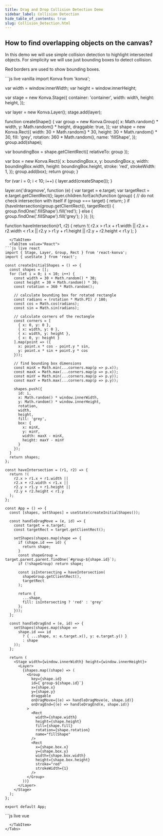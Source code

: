 ```yaml
---
title: Drag and Drop Collision Detection Demo
sidebar_label: Collision Detection
hide_table_of_contents: true
slug: Collision_Detection.html
---
```


## How to find overlapping objects on the canvas?

In this demo we will use simple collision detection to highlight intersected objects.
For simplicity we will use just bounding boxes to detect collision.

Red borders are used to show bounding boxes.


<Tabs>
  <TabItem value="Vanilla" default>
```js live vanilla
import Konva from 'konva';

var width = window.innerWidth;
var height = window.innerHeight;

var stage = new Konva.Stage({
  container: 'container',
  width: width,
  height: height,
});

var layer = new Konva.Layer();
stage.add(layer);

function createShape() {
  var group = new Konva.Group({
    x: Math.random() * width,
    y: Math.random() * height,
    draggable: true,
  });
  var shape = new Konva.Rect({
    width: 30 + Math.random() * 30,
    height: 30 + Math.random() * 30,
    fill: 'grey',
    rotation: 360 * Math.random(),
    name: 'fillShape',
  });
  group.add(shape);

  var boundingBox = shape.getClientRect({ relativeTo: group });

  var box = new Konva.Rect({
    x: boundingBox.x,
    y: boundingBox.y,
    width: boundingBox.width,
    height: boundingBox.height,
    stroke: 'red',
    strokeWidth: 1,
  });
  group.add(box);
  return group;
}

for (var i = 0; i < 10; i++) {
  layer.add(createShape());
}

layer.on('dragmove', function (e) {
  var target = e.target;
  var targetRect = e.target.getClientRect();
  layer.children.forEach(function (group) {
    // do not check intersection with itself
    if (group === target) {
      return;
    }
    if (haveIntersection(group.getClientRect(), targetRect)) {
      group.findOne('.fillShape').fill('red');
    } else {
      group.findOne('.fillShape').fill('grey');
    }
  });
});

function haveIntersection(r1, r2) {
  return !(
    r2.x > r1.x + r1.width ||
    r2.x + r2.width < r1.x ||
    r2.y > r1.y + r1.height ||
    r2.y + r2.height < r1.y
  );
}
```
  </TabItem>
  <TabItem value="React">
```js live react
import { Stage, Layer, Group, Rect } from 'react-konva';
import { useState } from 'react';

const createInitialShapes = () => {
  const shapes = [];
  for (let i = 0; i < 10; i++) {
    const width = 30 + Math.random() * 30;
    const height = 30 + Math.random() * 30;
    const rotation = 360 * Math.random();

    // calculate bounding box for rotated rectangle
    const radians = (rotation * Math.PI) / 180;
    const cos = Math.cos(radians);
    const sin = Math.sin(radians);

    // calculate corners of the rectangle
    const corners = [
      { x: 0, y: 0 },
      { x: width, y: 0 },
      { x: width, y: height },
      { x: 0, y: height }
    ].map(point => ({
      x: point.x * cos - point.y * sin,
      y: point.x * sin + point.y * cos
    }));

    // find bounding box dimensions
    const minX = Math.min(...corners.map(p => p.x));
    const maxX = Math.max(...corners.map(p => p.x));
    const minY = Math.min(...corners.map(p => p.y));
    const maxY = Math.max(...corners.map(p => p.y));

    shapes.push({
      id: i,
      x: Math.random() * window.innerWidth,
      y: Math.random() * window.innerHeight,
      rotation,
      width,
      height,
      fill: 'grey',
      box: {
        x: minX,
        y: minY,
        width: maxX - minX,
        height: maxY - minY
      }
    });
  }
  return shapes;
};

const haveIntersection = (r1, r2) => {
  return !(
    r2.x > r1.x + r1.width ||
    r2.x + r2.width < r1.x ||
    r2.y > r1.y + r1.height ||
    r2.y + r2.height < r1.y
  );
};

const App = () => {
  const [shapes, setShapes] = useState(createInitialShapes());

  const handleDragMove = (e, id) => {
    const target = e.target;
    const targetRect = target.getClientRect();
    
    setShapes(shapes.map(shape => {
      if (shape.id === id) {
        return shape;
      }
      const shapeGroup = target.parent.parent.findOne(`#group-${shape.id}`);
      if (!shapeGroup) return shape;
      
      const isIntersecting = haveIntersection(
        shapeGroup.getClientRect(),
        targetRect
      );
      
      return {
        ...shape,
        fill: isIntersecting ? 'red' : 'grey'
      };
    }));
  };

  const handleDragEnd = (e, id) => {
    setShapes(shapes.map(shape => 
      shape.id === id
        ? { ...shape, x: e.target.x(), y: e.target.y() }
        : shape
    ));
  };

  return (
    <Stage width={window.innerWidth} height={window.innerHeight}>
      <Layer>
        {shapes.map((shape) => (
          <Group
            key={shape.id}
            id={`group-${shape.id}`}
            x={shape.x}
            y={shape.y}
            draggable
            onDragMove={(e) => handleDragMove(e, shape.id)}
            onDragEnd={(e) => handleDragEnd(e, shape.id)}
          >
            <Rect
              width={shape.width}
              height={shape.height}
              fill={shape.fill}
              rotation={shape.rotation}
              name="fillShape"
            />
            <Rect
              x={shape.box.x}
              y={shape.box.y}
              width={shape.box.width}
              height={shape.box.height}
              stroke="red"
              strokeWidth={1}
            />
          </Group>
        ))}
      </Layer>
    </Stage>
  );
};

export default App;
```
  </TabItem>
  <TabItem value="Vue">
```js live vue
<template>
  <v-stage :config="stageSize">
    <v-layer ref="layer">
      <template v-for="shape in shapes" :key="shape.id">
        <v-group
          :config="{
            x: shape.x,
            y: shape.y,
            draggable: true,
            id: `group-${shape.id}`
          }"
          @dragmove="(e) => handleDragMove(e, shape.id)"
          @dragend="(e) => handleDragEnd(e, shape.id)"
        >
          <v-rect
            :config="{
              width: shape.width,
              height: shape.height,
              fill: shape.fill,
              rotation: shape.rotation,
              name: 'fillShape'
            }"
          />
          <v-rect
            :config="{
              x: shape.box.x,
              y: shape.box.y,
              width: shape.box.width,
              height: shape.box.height,
              stroke: 'red',
              strokeWidth: 1
            }"
          />
        </v-group>
      </template>
    </v-layer>
  </v-stage>
</template>

<script setup>
import { ref } from 'vue';

const stageSize = {
  width: window.innerWidth,
  height: window.innerHeight
};

const createInitialShapes = () => {
  const shapes = [];
  for (let i = 0; i < 10; i++) {
    const width = 30 + Math.random() * 30;
    const height = 30 + Math.random() * 30;
    const rotation = 360 * Math.random();

    // calculate bounding box for rotated rectangle
    const radians = (rotation * Math.PI) / 180;
    const cos = Math.cos(radians);
    const sin = Math.sin(radians);

    // calculate corners of the rectangle
    const corners = [
      { x: 0, y: 0 },
      { x: width, y: 0 },
      { x: width, y: height },
      { x: 0, y: height }
    ].map(point => ({
      x: point.x * cos - point.y * sin,
      y: point.x * sin + point.y * cos
    }));

    // find bounding box dimensions
    const minX = Math.min(...corners.map(p => p.x));
    const maxX = Math.max(...corners.map(p => p.x));
    const minY = Math.min(...corners.map(p => p.y));
    const maxY = Math.max(...corners.map(p => p.y));

    shapes.push({
      id: i,
      x: Math.random() * window.innerWidth,
      y: Math.random() * window.innerHeight,
      rotation,
      width,
      height,
      fill: 'grey',
      box: {
        x: minX,
        y: minY,
        width: maxX - minX,
        height: maxY - minY
      }
    });
  }
  return shapes;
};

const shapes = ref(createInitialShapes());

const haveIntersection = (r1, r2) => {
  return !(
    r2.x > r1.x + r1.width ||
    r2.x + r2.width < r1.x ||
    r2.y > r1.y + r1.height ||
    r2.y + r2.height < r1.y
  );
};

const handleDragMove = (e, id) => {
  const target = e.target;
  const layer = target.getLayer();
  const targetRect = target.getClientRect();
  
  shapes.value = shapes.value.map(shape => {
    if (shape.id === id) {
      return shape;
    }
    const shapeGroup = layer.findOne(`#group-${shape.id}`);
    if (!shapeGroup) return shape;
    
    const isIntersecting = haveIntersection(
      shapeGroup.getClientRect(),
      targetRect
    );
    
    return {
      ...shape,
      fill: isIntersecting ? 'red' : 'grey'
    };
  });
};

const handleDragEnd = (e, id) => {
  shapes.value = shapes.value.map(shape => 
    shape.id === id
      ? { ...shape, x: e.target.x(), y: e.target.y() }
      : shape
  );
};
</script>
```
  </TabItem>
</Tabs>

